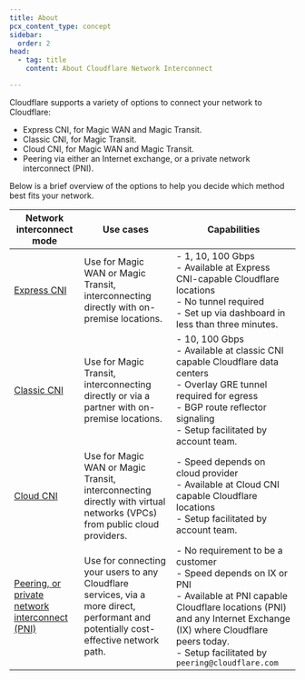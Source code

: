 ```yaml
---
title: About
pcx_content_type: concept
sidebar:
  order: 2
head:
  - tag: title
    content: About Cloudflare Network Interconnect

---
```


Cloudflare supports a variety of options to connect your network to Cloudflare:

* Express CNI, for Magic WAN and Magic Transit.
* Classic CNI, for Magic Transit.
* Cloud CNI, for Magic WAN and Magic Transit.
* Peering via either an Internet exchange, or a private network interconnect (PNI).

Below is a brief overview of the options to help you decide which method best fits your network.

| Network interconnect mode                                                                | Use cases                                                                                                                            | Capabilities                                                                                                                                                                                                                                         |
| ---------------------------------------------------------------------------------------- | ------------------------------------------------------------------------------------------------------------------------------------ | ---------------------------------------------------------------------------------------------------------------------------------------------------------------------------------------------------------------------------------------------------- |
| [Express CNI](/network-interconnect/express-cni/)                                        | Use for Magic WAN or Magic Transit, interconnecting directly with on-premise locations.                                              | - 1, 10, 100 Gbps <br/>  - Available at Express CNI-capable Cloudflare locations <br/>  - No tunnel required <br/>  - Set up via dashboard in less than three minutes.                                                                               |
| [Classic CNI](/network-interconnect/classic-cni/)                                        | Use for Magic Transit, interconnecting directly or via a partner with on-premise locations.                                          | - 10, 100 Gbps <br/>  - Available at classic CNI capable Cloudflare data centers <br/>  - Overlay GRE tunnel required for egress <br/>  - BGP route reflector signaling <br/>  - Setup facilitated by account team.                                  |
| [Cloud CNI](/network-interconnect/cloud-cni/)                                            | Use for Magic WAN or Magic Transit, interconnecting directly with virtual networks (VPCs) from public cloud providers.               | - Speed depends on cloud provider <br/>  - Available at Cloud CNI capable Cloudflare locations <br/>  - Setup facilitated by account team.                                                                                                           |
| [Peering, or private network interconnect (PNI)](/network-interconnect/pni-and-peering/) | Use for connecting your users to any Cloudflare services, via a more direct, performant and potentially cost-effective network path. | - No requirement to be a customer <br/> - Speed depends on IX or PNI <br/> - Available at PNI capable Cloudflare locations (PNI) and any Internet Exchange (IX) where Cloudflare peers today. <br/>  - Setup facilitated by `peering@cloudflare.com` |
